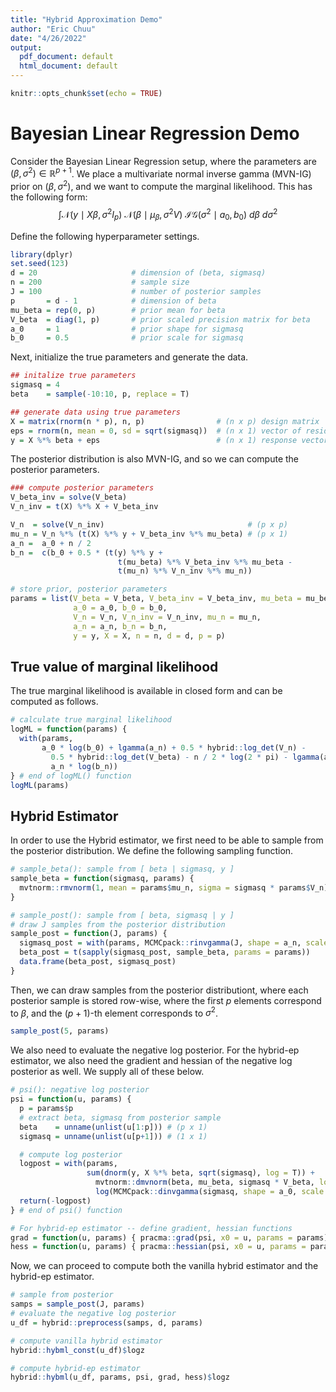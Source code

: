 ```yaml
---
title: "Hybrid Approximation Demo"
author: "Eric Chuu"
date: "4/26/2022"
output:
  pdf_document: default
  html_document: default
---
```


```r
knitr::opts_chunk$set(echo = TRUE)
```

# Bayesian Linear Regression Demo

Consider the Bayesian Linear Regression setup, where the parameters are $\left( \beta, \sigma^2 \right) \in \mathbb{R}^{p+1}$. We place a multivariate normal inverse gamma (MVN-IG) prior on $\left(  \beta, \sigma^2 \right)$, and we want to compute the marginal likelihood. This has the following form:
$$ \int \mathcal{N} \left(y \mid X \beta, \sigma^2 I_p \right) \ 
 \mathcal{N} \left( \beta \mid \mu_\beta, \sigma^2 V \right) \ 
 \mathcal{IG} \left( \sigma^2 \mid a_0, b_0 \right) \ d \beta \ d \sigma^2 $$

Define the following hyperparameter settings.

```r
library(dplyr)
set.seed(123)
d = 20                     # dimension of (beta, sigmasq)
n = 200                    # sample size
J = 100                    # number of posterior samples
p       = d - 1            # dimension of beta
mu_beta = rep(0, p)        # prior mean for beta
V_beta  = diag(1, p)       # prior scaled precision matrix for beta
a_0     = 1                # prior shape for sigmasq
b_0     = 0.5              # prior scale for sigmasq
```


Next, initialize the true parameters and generate the data. 

```r
## initalize true parameters
sigmasq = 4
beta    = sample(-10:10, p, replace = T)

## generate data using true parameters
X = matrix(rnorm(n * p), n, p)                # (n x p) design matrix
eps = rnorm(n, mean = 0, sd = sqrt(sigmasq))  # (n x 1) vector of residuals
y = X %*% beta + eps                          # (n x 1) response vector
```


The posterior distribution is also MVN-IG, and so we can compute the posterior parameters.

```r
### compute posterior parameters
V_beta_inv = solve(V_beta)
V_n_inv = t(X) %*% X + V_beta_inv

V_n  = solve(V_n_inv)                                # (p x p)
mu_n = V_n %*% (t(X) %*% y + V_beta_inv %*% mu_beta) # (p x 1)
a_n =  a_0 + n / 2
b_n =  c(b_0 + 0.5 * (t(y) %*% y +
                        t(mu_beta) %*% V_beta_inv %*% mu_beta -
                        t(mu_n) %*% V_n_inv %*% mu_n))

# store prior, posterior parameters
params = list(V_beta = V_beta, V_beta_inv = V_beta_inv, mu_beta = mu_beta,
              a_0 = a_0, b_0 = b_0,
              V_n = V_n, V_n_inv = V_n_inv, mu_n = mu_n,
              a_n = a_n, b_n = b_n,
              y = y, X = X, n = n, d = d, p = p)
```


## True value of marginal likelihood

The true marginal likelihood is available in closed form and can be computed as follows.

```r
# calculate true marginal likelihood
logML = function(params) {
  with(params,
       a_0 * log(b_0) + lgamma(a_n) + 0.5 * hybrid::log_det(V_n) -
         0.5 * hybrid::log_det(V_beta) - n / 2 * log(2 * pi) - lgamma(a_0) -
         a_n * log(b_n))
} # end of logML() function
logML(params)
```


## Hybrid Estimator

In order to use the Hybrid estimator, we first need to be able to sample from the posterior distribution. We define the following sampling function. 

```r
# sample_beta(): sample from [ beta | sigmasq, y ]
sample_beta = function(sigmasq, params) {
  mvtnorm::rmvnorm(1, mean = params$mu_n, sigma = sigmasq * params$V_n)
}

# sample_post(): sample from [ beta, sigmasq | y ]
# draw J samples from the posterior distribution
sample_post = function(J, params) {
  sigmasq_post = with(params, MCMCpack::rinvgamma(J, shape = a_n, scale = b_n))
  beta_post = t(sapply(sigmasq_post, sample_beta, params = params))
  data.frame(beta_post, sigmasq_post)
}
```

Then, we can draw samples from the posterior distributiont, where each posterior sample is stored row-wise, where the first $p$ elements correspond to $\beta$, and the $(p+1)$-th element corresponds to $\sigma^2$. 

```r
sample_post(5, params)
```

We also need to evaluate the negative log posterior. For the hybrid-ep estimator, we also need the gradient and hessian of the negative log posterior as well. We supply all of these below. 


```r
# psi(): negative log posterior
psi = function(u, params) {
  p = params$p
  # extract beta, sigmasq from posterior sample
  beta    = unname(unlist(u[1:p])) # (p x 1)
  sigmasq = unname(unlist(u[p+1])) # (1 x 1)

  # compute log posterior
  logpost = with(params,
                 sum(dnorm(y, X %*% beta, sqrt(sigmasq), log = T)) +
                   mvtnorm::dmvnorm(beta, mu_beta, sigmasq * V_beta, log = T) +
                   log(MCMCpack::dinvgamma(sigmasq, shape = a_0, scale = b_0)))
  return(-logpost)
} # end of psi() function

# For hybrid-ep estimator -- define gradient, hessian functions
grad = function(u, params) { pracma::grad(psi, x0 = u, params = params) }
hess = function(u, params) { pracma::hessian(psi, x0 = u, params = params) }
```


Now, we can proceed to compute both the vanilla hybrid estimator and the hybrid-ep estimator. 

```r
# sample from posterior
samps = sample_post(J, params)
# evaluate the negative log posterior
u_df = hybrid::preprocess(samps, d, params)

# compute vanilla hybrid estimator
hybrid::hybml_const(u_df)$logz

# compute hybrid-ep estimator
hybrid::hybml(u_df, params, psi, grad, hess)$logz
```



